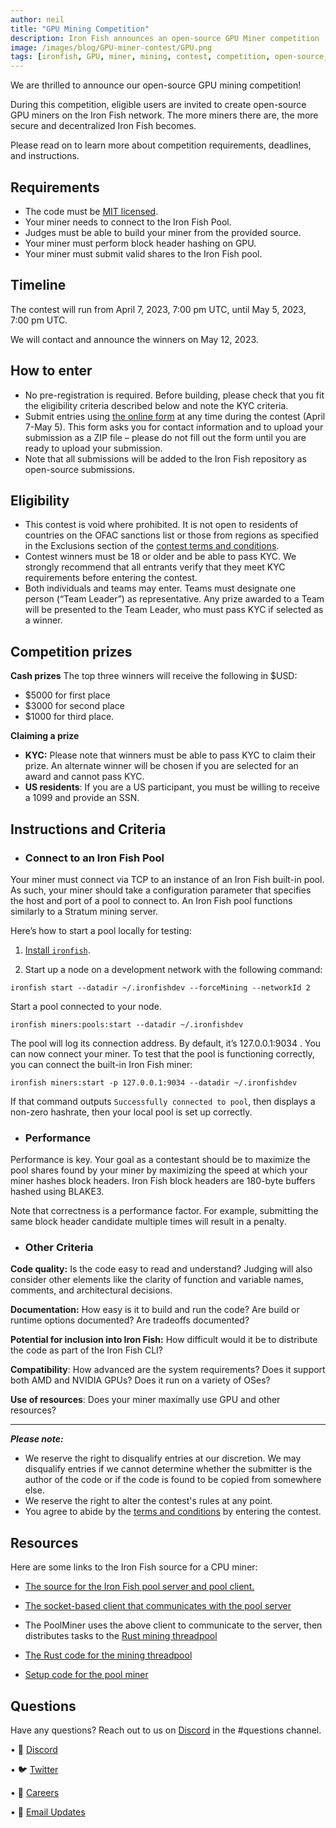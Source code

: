 ```yaml
---
author: neil
title: "GPU Mining Competition"
description: Iron Fish announces an open-source GPU Miner competition
image: /images/blog/GPU-miner-contest/GPU.png
tags: [ironfish, GPU, miner, mining, contest, competition, open-source, Blake3]
---
```


We are thrilled to announce our open-source GPU mining competition!

During this competition, eligible users are invited to create open-source GPU miners on the Iron Fish network. The more miners there are, the more secure and decentralized Iron Fish becomes.  

Please read on to learn more about competition requirements, deadlines, and instructions.

## Requirements

-   The code must be [MIT licensed](https://opensource.org/license/mit/).
-   Your miner needs to connect to the Iron Fish Pool.
-   Judges must be able to build your miner from the provided source.
-   Your miner must perform block header hashing on GPU.
-   Your miner must submit valid shares to the Iron Fish pool.

## Timeline

The contest will run from April 7, 2023, 7:00 pm UTC, until May 5, 2023, 7:00 pm UTC.

We will contact and announce the winners on May 12, 2023.  

## How to enter
-   No pre-registration is required. Before building, please check that you fit the eligibility criteria described below and note the KYC criteria.
-   Submit entries using [the online form](https://docs.google.com/forms/d/e/1FAIpQLSfg593cGqLmh82_5nm9uMxO-Pz0G_0FJRAkfAC4EWMl9_e_4A/viewform) at any time during the contest (April 7-May 5). This form asks you for contact information and to upload your submission as a ZIP file – please do not fill out the form until you are ready to upload your submission.
-   Note that all submissions will be added to the Iron Fish repository as open-source submissions.
    
## Eligibility

-   This contest is void where prohibited. It is not open to residents of countries on the OFAC sanctions list or those from regions as specified in the Exclusions section of the [contest terms and conditions](https://drive.google.com/file/d/1Fz8B6ShlWEKd4QRvqT2Kzsfse1scD9OY/view?usp=sharing).
-   Contest winners must be 18 or older and be able to pass KYC. We strongly recommend that all entrants verify that they meet KYC requirements before entering the contest.
-   Both individuals and teams may enter. Teams must designate one person (“Team Leader”) as representative. Any prize awarded to a Team will be presented to the Team Leader, who must pass KYC if selected as a winner.
    

## Competition prizes

**Cash prizes**
The top three winners will receive the following in $USD:
-   $5000 for first place
-   $3000 for second place
-   $1000 for third place.  

**Claiming a prize**

- **KYC:** Please note that winners must be able to pass KYC to claim their prize. An alternate winner will be chosen if you are selected for an award and cannot pass KYC.  
- **US residents**: If you are a US participant, you must be willing to receive a 1099 and provide an SSN.

## Instructions and Criteria

-   ### Connect to an Iron Fish Pool
Your miner must connect via TCP to an instance of an Iron Fish built-in pool. As such, your miner should take a configuration parameter that specifies the host and port of a pool to connect to. An Iron Fish pool functions similarly to a Stratum mining server.  
  
Here’s how to start a pool locally for testing:  
  

1. [Install `ironfish`](https://ironfish.network/use/get-started/installation).
    
2.  Start up a node on a development network with the following command:  
      
```ironfish start --datadir ~/.ironfishdev --forceMining --networkId 2```

Start a pool connected to your node.  
      
```ironfish miners:pools:start --datadir ~/.ironfishdev```  
      
The pool will log its connection address. By default, it’s 127.0.0.1:9034 . You can now connect your miner. To test that the pool is functioning correctly, you can connect the built-in Iron Fish miner:  
      
```ironfish miners:start -p 127.0.0.1:9034 --datadir ~/.ironfishdev ``` 
      
If that command outputs ```Successfully connected to pool```, then displays a non-zero hashrate, then your local pool is set up correctly.  

-   ### Performance

Performance is key. Your goal as a contestant should be to maximize the pool shares found by your miner by maximizing the speed at which your miner hashes block headers. Iron Fish block headers are 180-byte buffers hashed using BLAKE3.  
  
Note that correctness is a performance factor. For example, submitting the same block header candidate multiple times will result in a penalty.

-   ### Other Criteria

**Code quality:** Is the code easy to read and understand? Judging will also consider other elements like the clarity of function and variable names, comments, and architectural decisions.

**Documentation:** How easy is it to build and run the code? Are build or runtime options documented? Are tradeoffs documented?

**Potential for inclusion into Iron Fish:** How difficult would it be to distribute the code as part of the Iron Fish CLI?

**Compatibility**: How advanced are the system requirements? Does it support both AMD and NVIDIA GPUs? Does it run on a variety of OSes?

**Use of resources**: Does your miner maximally use GPU and other resources?


---
_**Please note:**_

-   We reserve the right to disqualify entries at our discretion. We may disqualify entries if we cannot determine whether the submitter is the author of the code or if the code is found to be copied from somewhere else.
-   We reserve the right to alter the contest's rules at any point.
-   You agree to abide by the [terms and conditions](https://drive.google.com/file/d/1WBSBAzHQiD4rhnxBX4NqSmLqiAYczGfb/view?usp=sharing) by entering the contest.
    

## Resources
Here are some links to the Iron Fish source for a CPU miner:
-   [The source for the Iron Fish pool server and pool client.](https://github.com/iron-fish/ironfish/tree/master/ironfish/src/mining)
    
-   [The socket-based client that communicates with the pool server](https://github.com/iron-fish/ironfish/blob/master/ironfish/src/mining/stratum/clients/client.ts)
    
-   The PoolMiner uses the above client to communicate to the server, then distributes tasks to the [Rust mining threadpool](https://github.com/iron-fish/ironfish/blob/master/ironfish/src/mining/poolMiner.ts)[](https://github.com/iron-fish/ironfish/blob/master/ironfish/src/mining/poolMiner.ts)
    
-   [The Rust code for the mining threadpool](https://github.com/iron-fish/ironfish/tree/master/ironfish-rust/src/mining)
    
-   [Setup code for the pool miner](https://github.com/iron-fish/ironfish/blob/dd7bcab84de5babc273cacd33586580b80cc3a07/ironfish-cli/src/commands/miners/start.ts#L57)

## Questions
Have any questions? Reach out to us on [Discord](https://discord.com/invite/EkQkEcm8DH) in the #questions channel.





• 🎤 [Discord](https://discord.ironfish.network)

• 🐦 [Twitter](https://twitter.com/ironfishcrypto)

• 🚀 [Careers](https://ironfish.network/careers)

• 📧 [Email Updates](https://ironfish.network/#email-signup)
